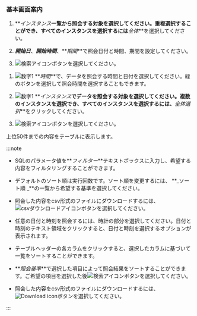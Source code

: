 ### 基本画面案内

<ProdImg img='db-database-sql-stat.png' desc='SQL 통계' />

<Xclude product='postgresql'>

1.  **_インスタンス_**一覧から照会する対象を選択してください。重複選択することができ、すべてのインスタンスを選択するには**_全体_**を選択してください。

2.  **_開始日_**、**_開始時間_**、**_期間_**で照会日付と時間、期間を設定してください。

3.  ![検索アイコン](/img/ico-btn-search.png)ボタンを選択してください。

</Xclude>

<InDoc product='postgresql'>

1.  ![数字1](/img/number-01.png) **_時間_**で、データを照会する時間と日付を選択してください。緑のボタンを選択して照会時間を選択することもできます。

2.  ![数字1](/img/number-01.png) **_インスタンス_**でデータを照会する対象を選択してください。複数のインスタンスを選択でき、すべてのインスタンスを選択するには、**_全体選択_**をクリックしてください。

3.  ![検索アイコン](/img/ico-btn-search.png)ボタンを選択してください。

</InDoc>

上位50件までの内容をテーブルに表示します。

:::note

<Xclude product='postgresql'>

-   SQLのパラメータ値を**_フィルター_**テキストボックスに入力し、希望する内容をフィルタリングすることができます。

-   デフォルトのソート順は実行回数です。ソート順を変更するには、 **_ソート順 _**の一覧から希望する基準を選択してください。

-   照会した内容をcsv形式のファイルにダウンロードするには、![csvダウンロードアイコン](/img/ic-csv-download-ms.svg)ボタンを選択してください。

</Xclude>

<InDoc product='postgresql'>

-   任意の日付と時刻を照会するには、時計の部分を選択してください。日付と時刻のテキスト領域をクリックすると、日付と時刻を選択するオプションが表示されます。

-   テーブルヘッダーの各カラムをクリックすると、選択したカラムに基づいて一覧をソートすることができます。

-   **_照会基準_**で選択した項目によって照会結果をソートすることができます。ご希望の項目を選択した後![検索アイコン](/img/ico-btn-search.png)ボタンを選択してください。 

-   照会した内容をcsv形式のファイルにダウンロードするには、![Download icon](/img/ico-download.svg)ボタンを選択してください。

</InDoc>

:::
